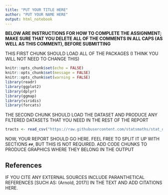 ```yaml
---
title: "PUT YOUR TITLE HERE"
author: "PUT YOUR NAME HERE"
output: html_notebook
---
```


**BELOW ARE INSTRUCTIONS FOR HOW TO COMPLETE THE ASSIGNMENT;
MAKE SURE THAT YOU DELETE ALL OF THE COMMENTS IN ALL CAPS
(AS WELL AS THIS COMMENT), BEFORE SUBMITTING**

THIS FIRST CHUNK SHOULD LOAD ALL OF THE PACKAGES (I THINK
YOU WILL NOT NEED TO CHANGE THIS)

```r
knitr::opts_chunk$set(echo = FALSE)
knitr::opts_chunk$set(message = FALSE)
knitr::opts_chunk$set(warning = FALSE)
library(readr)
library(ggplot2)
library(dplyr)
library(ggmap)
library(viridis)
library(forcats)
```

THE SECOND CHUNK SHOULD LOAD THE DATASET AND PRODUCE ANY
FILTERED DATASETS THAT YOU NEED IN THE REST OF THE REPORT

```r
tracts <- read_csv("https://raw.githubusercontent.com/statsmaths/stat_data/gh-pages/acs_tract_data_2016.csv.gz")
```

NOW, YOUR REPORT SHOULD GO HERE. FEEL FREE TO SPLIT IT UP
WITH SECTIONS `##`, BUT THIS IS NOT REQUIRED. ADD CODE CHUNKS
TO PRODUCE GRAPHICS WHERE THEY BELONG IN THE OUTPUT

## References

IF YOU CITE ANY EXTERNAL SOURCES INCLUDE PARANTHETICAL
REFERENCES [SUCH AS: (Arnold, 2017)] IN THE TEXT AND
ADD CITATIONS HERE.


